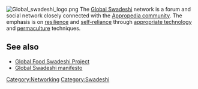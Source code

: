 [[Image:Global swadeshi logo.png|right]]
The [http://www.globalswadeshi.net/ Global Swadeshi] network is a forum and social network closely connected with the [[Appropedia community]]. The emphasis is on [[resilience]] and [[self-reliance]] through [[appropriate technology]] and [[permaculture]] techniques.

== See also ==

* [[Global Food Swadeshi Project]]
* [[Global Swadeshi manifesto]]

[[Category:Networking]]
[[Category:Swadeshi]]